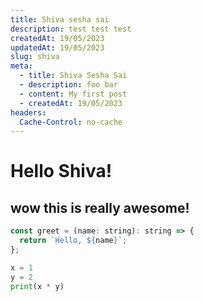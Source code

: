 ```yaml
---
title: Shiva sesha sai
description: test test test
createdAt: 19/05/2023
updatedAt: 19/05/2023
slug: shiva
meta:
  - title: Shiva Sesha Sai
  - description: foo bar
  - content: My first post
  - createdAt: 19/05/2023
headers:
  Cache-Control: no-cache
---
```


# Hello Shiva!

## wow this is really awesome!

```javascript
const greet = (name: string): string => {
  return `Hello, ${name}`;
};
```

```python
x = 1
y = 2
print(x * y)
```
